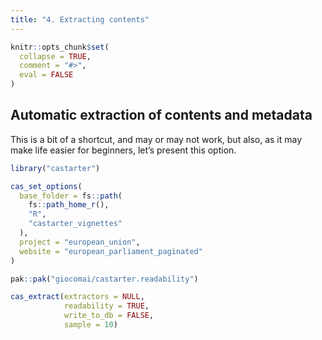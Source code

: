 ```yaml
---
title: "4. Extracting contents"
---
```


```r
knitr::opts_chunk$set(
  collapse = TRUE,
  comment = "#>",
  eval = FALSE
)
```


## Automatic extraction of contents and metadata

This is a bit of a shortcut, and may or may not work, but also, as it may make life easier for beginners, let's present this option. 

```r
library("castarter")

cas_set_options(
  base_folder = fs::path(
    fs::path_home_r(),
    "R",
    "castarter_vignettes"
  ),
  project = "european_union",
  website = "european_parliament_paginated"
)
```


```r
pak::pak("giocomai/castarter.readability")
```


```r
cas_extract(extractors = NULL,
            readability = TRUE,
            write_to_db = FALSE,
            sample = 10)
```

